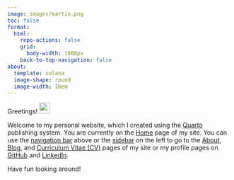 ```yaml
---
image: images/martin.png
toc: false
format:
  html:
    repo-actions: false
    grid:
      body-width: 1800px
    back-to-top-navigation: false
about:
  template: solana
  image-shape: round
  image-width: 16em
---
```


Greetings! <img src="media/wave.gif" width="25px"/>

Welcome to my personal website, which I created using the [Quarto](https://quarto.org) publishing system. You are currently on the [Home](){.bi .bi-house-door} page of my site. You can use the [navigation bar](https://en.wikipedia.org/wiki/Navigation_bar#:~:text=a%20section%20of%20a%20graphical%20user%20interface%20intended%20to%20aid%20visitors%20in%20accessing%20information) above or the [sidebar](https://en.wikipedia.org/wiki/Sidebar_(computing)#:~:text=a%20graphical%20control%20element%20that%20displays%20various%20forms%20of%20information%20to%20the%20right%20or%20left%20side) on the left to go to the [About](about){.bi .bi-person-circle}, [Blog](blog){.bi .bi-pencil}, and [Curriculum Vitae (CV)](cv){.bi .bi-file-earmark-person} pages of my site or my profile pages on [GitHub](https://github.com/maptv){.bi .bi-github} and [LinkedIn](https://www.linkedin.com/in/maptv){.bi .bi-linkedin}.

Have fun looking around!

```{=html}
<script src="scripts/time.js"></script>
<script>
const tooltipTriggerList = document.querySelectorAll('[data-bs-toggle="tooltip"]')
const tooltipList = [...tooltipTriggerList].map(tooltipTriggerEl => new bootstrap.Tooltip(tooltipTriggerEl))
</script>
<style>
div#quarto-sidebar-glass { display: none !important; }
ul.navbar-nav.navbar-nav-scroll { -webkit-flex-direction: row !important; }
#quarto-sidebar { padding: 0px; overflow-x: hidden !important; }
#quarto-sidebar > * { padding: 0px; }
@media only screen and (max-width: 991px) { #quarto-search { display: none !important; } #quarto-sidebar { padding: 0px 9px 0px 9px !important; } }
@media only screen and (max-width: 767px) { div.cell.page-columns.page-full { display: none !important; } }
</style>
```
